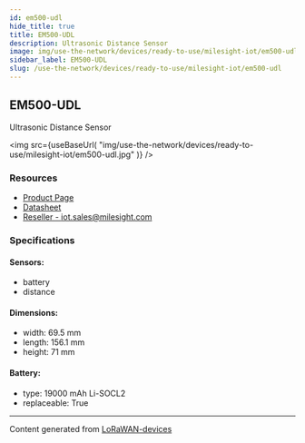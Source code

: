 ```yaml
---
id: em500-udl
hide_title: true
title: EM500-UDL
description: Ultrasonic Distance Sensor
image: img/use-the-network/devices/ready-to-use/milesight-iot/em500-udl.jpg
sidebar_label: EM500-UDL
slug: /use-the-network/devices/ready-to-use/milesight-iot/em500-udl
---
```



## EM500-UDL

Ultrasonic Distance Sensor

<img
  src={useBaseUrl(
    "img/use-the-network/devices/ready-to-use/milesight-iot/em500-udl.jpg"
  )}
/>

### Resources

- [Product Page](https://www.milesight-iot.com/lorawan/sensor/em500-udl/)
- [Datasheet](https://resource.milesight-iot.com/milesight/document/em500-udl-datasheet-en.pdf)
- [Reseller - iot.sales@milesight.com](https://www.milesight-iot.com/contact-us/)

### Specifications

#### Sensors:

- battery
- distance

#### Dimensions:

- width: 69.5 mm
- length: 156.1 mm
- height: 71 mm

#### Battery:

- type: 19000 mAh Li-SOCL2
- replaceable: True

---

Content generated from
[LoRaWAN-devices](https://github.com/TheThingsNetwork/lorawan-devices)
